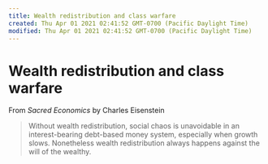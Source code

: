 ```yaml
---
title: Wealth redistribution and class warfare
created: Thu Apr 01 2021 02:41:52 GMT-0700 (Pacific Daylight Time)
modified: Thu Apr 01 2021 02:41:52 GMT-0700 (Pacific Daylight Time)
---
```

# Wealth redistribution and class warfare

From _Sacred Economics_ by Charles Eisenstein

> Without wealth redistribution, social chaos is unavoidable in an interest-bearing debt-based money system, especially when growth slows. Nonetheless wealth redistribution always happens against the will of the wealthy.
